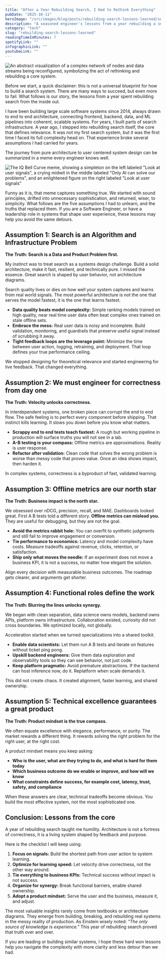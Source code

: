 ```yaml
---
title: "After a Year Rebuilding Search, I Had to Rethink Everything"
pubDate: "2025-10-11"
heroImage: "/src/images/blog/posts/rebuilding-search-lessons-learned/search_lesson_learned.png"
description: "A seasoned engineer's lessons from a year rebuilding a search system from the ground up, shifting from engineering-first to product-first thinking."
category: "tech"
slug: "rebuilding-search-lessons-learned"
readingTimeInMinutes: 7
spotifyLink: ""
infographicLink: ""
youtubeLink: ""
---
```


![An abstract visualization of a complex network of nodes and data streams being reconfigured, symbolizing the act of rethinking and rebuilding a core system.](../../images/blog/posts/rebuilding-search-lessons-learned/search_lesson_learned.png)

Before we start, a quick disclaimer: this is not a universal blueprint for how to build a search system. There are many ways to succeed, but even more to fail. What follows is our story, the lessons from a year spent rebuilding search from the inside out.

I have been building large scale software systems since 2014, always drawn to end to end architecture, connecting frontend, backend, data, and ML pipelines into coherent, scalable systems. For years, I built parts of search infrastructure. A year ago, I stepped into rebuilding search itself, the core that defines relevance. It was not my first search system, but it was the first time I faced its full complexity head on. That experience broke several assumptions I had carried for years.

The journey from pure architecture to user centered system design can be summarized in a meme every engineer knows well.

![The IQ Bell Curve meme, showing a simpleton on the left labeled "Look at user signals", a crying midwit in the middle labeled "Only AI can solve our problems", and an enlightened figure on the right labeled "Look at user signals"](../../images/blog/posts/rebuilding-search-lessons-learned/bellcurve_search_meme.png)

Funny as it is, that meme captures something true. We started with sound principles, drifted into unnecessary sophistication, and returned, wiser, to simplicity. What follows are the five assumptions I had to unlearn, and the truths that replaced them. If you are a Software Engineer, or have a leadership role in systems that shape user experience, these lessons may help you avoid the same detours.

## Assumption 1: Search is an Algorithm and Infrastructure Problem  
**The Truth: Search is a Data and Product Problem first.**

My instinct was to treat search as a systems design challenge. Build a solid architecture, make it fast, resilient, and technically pure. I missed the essence. Great search is shaped by user behavior, not architecture diagrams.

Search quality lives or dies on how well your system captures and learns from real world signals. The most powerful architecture is not the one that serves the model fastest, it is the one that learns fastest.

* **Data quality beats model complexity:** Simple ranking models trained on high quality, near real time user data often beat complex ones trained on stale offline sets.
* **Embrace the mess:** Real user data is noisy and incomplete. Build validation, monitoring, and guardrails that preserve useful signal instead of scrubbing it away.
* **Tight feedback loops are the leverage point:** Minimize the time between user action, logging, retraining, and deployment. That loop defines your true performance ceiling.

We stopped designing for theoretical relevance and started engineering for live feedback. That changed everything.

## Assumption 2: We must engineer for correctness from day one  
**The Truth: Velocity unlocks correctness.**

In interdependent systems, one broken piece can corrupt the end to end flow. The safe feeling is to perfect every component before shipping. That instinct kills learning. It slows you down before you know what matters.

* **Scrappy end to end tests teach fastest:** A rough but working pipeline in production will surface truths you will not see in a lab.
* **A-B testing is your compass:** Offline metrics are approximations. Reality is user response.
* **Refactor after validation:** Clean code that solves the wrong problem is worse than messy code that proves value. Once an idea shows impact, then harden it.

In complex systems, correctness is a byproduct of fast, validated learning.

## Assumption 3: Offline metrics are our north star  
**The Truth: Business impact is the north star.**

We obsessed over nDCG, precision, recall, and MAE. Dashboards looked great. First A B tests told a different story. **Offline metrics can mislead you.** They are useful for debugging, but they are not the goal.

* **Avoid the metrics rabbit hole:** You can overfit to synthetic judgments and still fail to improve engagement or conversion.
* **Tie performance to economics:** Latency and model complexity have costs. Measure tradeoffs against revenue, clicks, retention, or satisfaction.
* **Ship only what moves the needle:** If an experiment does not move a business KPI, it is not a success, no matter how elegant the solution.

Align every decision with measurable business outcomes. The roadmap gets clearer, and arguments get shorter.

## Assumption 4: Functional roles define the work  
**The Truth: Blurring the lines unlocks synergy.**

We began with clean separation, data science owns models, backend owns APIs, platform owns infrastructure. Collaboration existed, curiosity did not cross boundaries. We optimized locally, not globally.

Acceleration started when we turned specializations into a shared toolkit.

* **Enable data scientists:** Let them run A B tests and iterate on features without ticket ping pong.
* **Upskill backend engineers:** Give them data exploration and observability tools so they can see behavior, not just code.
* **Keep platform pragmatic:** Avoid premature abstractions. If the backend can host inference now, do it. Replatform when scale demands it.

This did not create chaos. It created alignment, faster learning, and shared ownership.

## Assumption 5: Technical excellence guarantees a great product  
**The Truth: Product mindset is the true compass.**

We often equate excellence with elegance, performance, or purity. The market rewards a different thing. It rewards solving the right problem for the right user, at the right cost.

A product mindset means you keep asking:

* **Who is the user, what are they trying to do, and what is hard for them today**
* **Which business outcome do we enable or improve, and how will we know**
* **What constraints define success, for example cost, latency, trust, safety, and compliance**

When these answers are clear, technical tradeoffs become obvious. You build the most effective system, not the most sophisticated one.

## Conclusion: Lessons from the core

A year of rebuilding search taught me humility. Architecture is not a fortress of correctness, it is a living system shaped by feedback and purpose.

Here is the checklist I will keep using:

1. **Focus on signals:** Build the shortest path from user action to system learning.  
2. **Optimize for learning speed:** Let velocity drive correctness, not the other way around.  
3. **Tie everything to business KPIs:** Technical success without impact is not success.  
4. **Organize for synergy:** Break functional barriers, enable shared ownership.  
5. **Adopt a product mindset:** Serve the user and the business, measure it, and adjust.  

The most valuable insights rarely come from textbooks or architecture diagrams. They emerge from building, breaking, and rebuilding real systems in the messy reality of production. As Einstein wisely noted: *"The only source of knowledge is experience."* This year of rebuilding search proved that truth over and over.

If you are leading or building similar systems, I hope these hard won lessons help you navigate the complexity with more clarity and less detour than we had.
